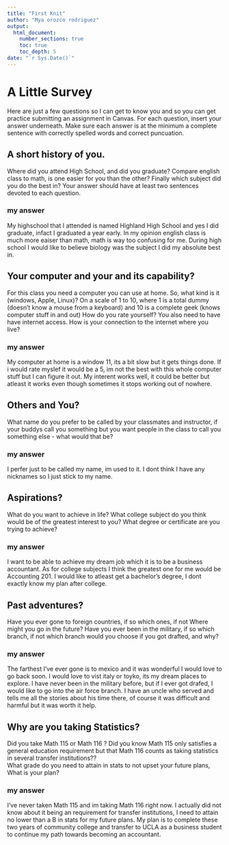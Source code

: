 ```yaml
---
title: "First Knit"
author: "Mya orozco rodriguez"
output: 
  html_document:
    number_sections: true
    toc: true
    toc_depth: 5
date: "`r Sys.Date()`"   
---
```


# A Little Survey

Here are just a few questions so I can get to know you and so you can get practice submitting an assignment in Canvas.  For each question, insert your answer underneath. Make sure each answer is at the minimum a complete sentence with correctly spelled words and correct puncuation. 

## A short history of you.  
Where did you attend High School, and did you graduate? Compare english class to math, is one easier for you than the other? Finally which subject did you do the best in? Your answer should have at least two sentences devoted to each question.  
  
### my answer     
  My highschool that I attended is named Highland High School and yes I did graduate, infact I graduated a year early. In my opinion english class is much more eaiser than math, math is way too confusing for me. During high school I would like to believe biology was the subject I did my absolute best in.

     


## Your computer and your and its capability?  
 For this class  you need a computer you can use at home.  So, what kind is it (windows, Apple, Linux)?  On a scale of 1 to 10, where 1 is a total dummy (doesn't know a mouse from a keyboard) and 10 is a complete geek (knows computer stuff in and out) How do you rate yourself?  You also need to have have internet access. How is your connection to the internet where you live?

### my answer   
  My computer at home is a window 11, its a bit slow but it gets things done. If i would rate myslef it would be a 5, im not the best with this whole computer stuff but I can figure it out. My interent works well, it could be better but atleast it works even though sometimes it stops working out of nowhere.
   



## Others and You?   
What name do you prefer to be called by your classmates and instructor, if your buddys call you something but you want people in the class to call you something else - what would that be? 

### my answer     
  I perfer just to be called my name, im used to it. I dont think I have any nicknames so I just stick to my name.
   
 




## Aspirations?   
What do you want to achieve in life?  What college subject do you think would be of the greatest interest to you? What degree or certificate are you trying to achieve?

### my answer     
  I want to be able to achieve my dream job which it is to be a business accountant. As for college subjects I think the greatest one for me would be Accounting 201. I would like to atleast get a bachelor’s degree, I dont exactly know my plan after college.
   
 




## Past adventures?  
Have you ever gone to foreign countries, if so which ones, if not Where might you go in the future?  Have you ever been in the military, if so which branch, if not which branch would you choose if you got drafted, and why?

### my answer     
  The farthest I've ever gone is to mexico and it was wonderful I would love to go back soon. I would love to vist italy or toyko, its my dream places to explore. I have never been in the military before, but if I ever got drafed, I would like to go into the air force branch. I have an uncle who served and tells me all the stories about his time there, of course it was difficult and harmful but it was worth it help.
   
  




## Why are you taking Statistics?  
Did you take Math 115 or Math 116 ?  Did you know Math 115 only satisfies a general education requirement but that Math 116 counts as taking statistics in several transfer institutions??  
What grade do you need to attain in stats to not upset your future plans, What is your plan?  
 

### my answer     
  I've never taken Math 115 and im taking Math 116 right now. I actually did not know about it being an requirement for transfer institutions, I need to attain no lower than a B in stats for my future plans. My plan is to complete these two years of community college and transfer to UCLA as a business student to continue my path towards becoming an accountant.






  




